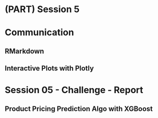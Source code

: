 # (PART) Session 5 {-}

# Communication

## RMarkdown
## Interactive Plots with Plotly

# Session 05 - Challenge - Report
## Product Pricing Prediction Algo with XGBoost


